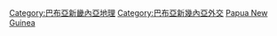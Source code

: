 {{noteTA
|T=zh-hans:分类:巴布亚新几内亚边界;zh-hk:分類:巴布亞新畿內亞邊界;zh-tw:分類:巴布亞紐幾內亞邊界
}}

[[Category:巴布亞新畿內亞地理|Category:巴布亞新畿內亞地理]]
[[Category:巴布亞新幾內亞外交|Category:巴布亞新幾內亞外交]]
[[Category:各國邊界|Papua New Guinea]]